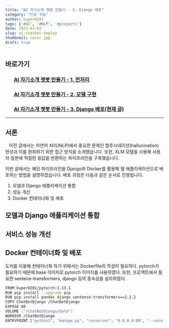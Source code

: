 ```yaml
---
title: "AI 자기소개 챗봇 만들기 - 3. Django 배포"
category: "인공 지능"
author: kuper0201
tags: ['#AI', '#NLP', '#projects']
date: 2022-03-02
slug: ai-chatbot-deploy
thumbnail: cover.jpg
draft: true
---
```



## 바로가기

### &nbsp; &nbsp; &nbsp; &nbsp;[AI 자기소개 챗봇 만들기 - 1. 전처리](/ai-chatbot-preprocess)
### &nbsp; &nbsp; &nbsp; &nbsp;[AI 자기소개 챗봇 만들기 - 2. 모델 구현](/ai-chatbot-model)
### &nbsp; &nbsp; &nbsp; &nbsp;[AI 자기소개 챗봇 만들기 - 3. Django 배포(현재 글)](#서론)

---

## 서론

&nbsp;&nbsp; 이전 글에서는 자연어 처리(NLP)에서 중요한 문제인 할루시네이션(hallucination) 현상과 이를 완화하기 위한 접근 방식을 소개했습니다. 또한, XLM 모델을 사용해 사용자 질문에 적절한 응답을 반환하는 파이프라인을 구축했습니다.

이번 글에서는 해당 파이프라인을 Django와 Docker를 활용해 웹 애플리케이션으로 배포하는 방법을 설명하겠습니다. 배포 과정은 다음과 같은 순서로 진행됩니다.

1. 모델과 Django 애플리케이션 통합
2. 성능 개선
3. Docker 컨테이너화 및 배포

## 모델과 Django 애플리케이션 통합

## 서비스 성능 개선

## Docker 컨테이너화 및 배포

도커를 이용해 컨테이너화 하기 위해서는 Dockerfile의 작성이 필요하다.
pytorch가 필요하기 때문에 base 이미지로 pytorch 이미지를 사용하였다.
또한, 프로젝트에서 필요한 sentece-transformers, django 등의 종속성을 설치하였다.
```bash
FROM kuper0201/pytorch:1.13.1
RUN pip install --upgrade pip
RUN pip install pandas django sentence-transformers==2.2.2
COPY ChatBotDjango /ChatBotDjango
EXPOSE 80
VOLUME ["/ChatBotDjango/data"]
WORKDIR /ChatBotDjango
ENTRYPOINT ["python3", "manage.py", "runserver", "0.0.0.0:80", "--noreload"]
```

## 


## 


